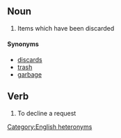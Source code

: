 ==Noun==

# Items which have been discarded

====Synonyms====
*[[discards]]
*[[trash]]
*[[garbage]]

==Verb==

# To decline a request

[[Category:English heteronyms]]